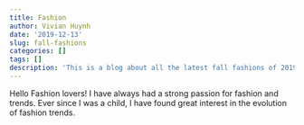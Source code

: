 ```yaml
---
title: Fashion
author: Vivian Huynh
date: '2019-12-13'
slug: fall-fashions
categories: []
tags: []
description: 'This is a blog about all the latest fall fashions of 2019.'
---
```

Hello Fashion lovers!
I have always had a strong passion for fashion and trends. Ever since I was a child, I have found great interest in the evolution of fashion trends. 


